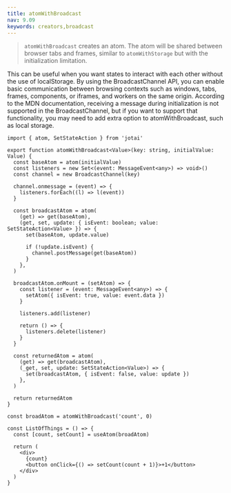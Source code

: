 ```yaml
---
title: atomWithBroadcast
nav: 9.09
keywords: creators,broadcast
---
```


> `atomWithBroadcast` creates an atom. The atom will be shared between
> browser tabs and frames, similar to `atomWithStorage` but with the
> initialization limitation.

This can be useful when you want states to interact with each other without the use of localStorage.
By using the BroadcastChannel API, you can enable basic communication between browsing contexts such as windows, tabs, frames, components, or iframes, and workers on the same origin.
According to the MDN documentation, receiving a message during initialization is not supported in the BroadcastChannel, but if you want to support that functionality, you may need to add extra option to atomWithBroadcast, such as local storage.

```tsx
import { atom, SetStateAction } from 'jotai'

export function atomWithBroadcast<Value>(key: string, initialValue: Value) {
  const baseAtom = atom(initialValue)
  const listeners = new Set<(event: MessageEvent<any>) => void>()
  const channel = new BroadcastChannel(key)

  channel.onmessage = (event) => {
    listeners.forEach((l) => l(event))
  }

  const broadcastAtom = atom(
    (get) => get(baseAtom),
    (get, set, update: { isEvent: boolean; value: SetStateAction<Value> }) => {
      set(baseAtom, update.value)

      if (!update.isEvent) {
        channel.postMessage(get(baseAtom))
      }
    },
  )

  broadcastAtom.onMount = (setAtom) => {
    const listener = (event: MessageEvent<any>) => {
      setAtom({ isEvent: true, value: event.data })
    }

    listeners.add(listener)

    return () => {
      listeners.delete(listener)
    }
  }

  const returnedAtom = atom(
    (get) => get(broadcastAtom),
    (_get, set, update: SetStateAction<Value>) => {
      set(broadcastAtom, { isEvent: false, value: update })
    },
  )

  return returnedAtom
}

const broadAtom = atomWithBroadcast('count', 0)

const ListOfThings = () => {
  const [count, setCount] = useAtom(broadAtom)

  return (
    <div>
      {count}
      <button onClick={() => setCount(count + 1)}>+1</button>
    </div>
  )
}
```

<Stackblitz id="vitejs-vite-imqbzg" file="src%2FApp.tsx" />
